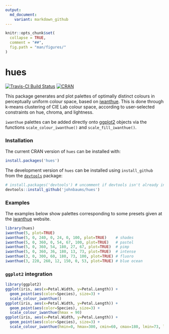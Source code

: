 ```yaml
---
output:
  md_document:
    variant: markdown_github
---
```


<!-- README.md is generated from README.Rmd. Please edit that file -->


```r
knitr::opts_chunk$set(
  collapse = TRUE,
  comment = "##",
  fig.path = "man/figures/"
)
```

# hues

[![Travis-CI Build Status](https://travis-ci.org/johnbaums/hues.svg?branch=master)](https://travis-ci.org/johnbaums/hues)
[![CRAN](http://www.r-pkg.org/badges/version/hues)](https://cran.r-project.org/package=hues)

This package generates and plot palettes of optimally distinct colours in perceptually uniform colour space, based on [iwanthue](http://tools.medialab.sciences-po.fr/iwanthue/). This is done through k-means clustering of CIE Lab colour space, according to user-selected constraints on hue, chroma, and lightness.

`iwanthue` palettes can be added directly onto [ggplot2](https://github.com/tidyverse/ggplot2) objects via the functions `scale_colour_iwanthue()` and `scale_fill_iwanthue()`.


### Installation

The current CRAN version of `hues` can be installed with:

```r
install.packages('hues')
```

The development version of `hues` can be installed using `install_github` from the [`devtools`](https://cran.r-project.org/package=devtools) package:

```r
# install.packages('devtools') # uncomment if devtools isn't already installed
devtools::install_github('johnbaums/hues')
```

### Examples

The examples below show palettes corresponding to some presets given at the [iwanthue](http://tools.medialab.sciences-po.fr/iwanthue) website.

```r
library(hues)
iwanthue(5, plot=TRUE)
iwanthue(5, 0, 240, 0, 24, 0, 100, plot=TRUE)    # shades
iwanthue(5, 0, 360, 0, 54, 67, 100, plot=TRUE)   # pastel
iwanthue(5, 0, 360, 54, 180, 27, 67, plot=TRUE)  # pimp
iwanthue(5, 0, 360, 36, 180, 13, 73, plot=TRUE)  # intense
iwanthue(3, 0, 300, 60, 180, 73, 100, plot=TRUE) # fluoro
iwanthue(3, 220, 260, 12, 150, 0, 53, plot=TRUE) # blue ocean
```


### `ggplot2` integration

```r
library(ggplot2)
ggplot(iris, aes(x=Petal.Width, y=Petal.Length)) +
  geom_point(aes(color=Species), size=3) + 
  scale_colour_iwanthue()
ggplot(iris, aes(x=Petal.Width, y=Petal.Length)) +
  geom_point(aes(color=Species), size=3) + 
  scale_colour_iwanthue(hmax = 90)
ggplot(iris, aes(x=Petal.Width, y=Petal.Length)) +
  geom_point(aes(color=Species), size=3) + 
  scale_colour_iwanthue(hmin=0, hmax=300, cmin=60, cmax=180, lmin=73, lmax=100)
```

